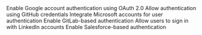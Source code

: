 

<CardGrid>
  <LinkCard title="Google" href="/guides/integrations/social-connections/google">
    Enable Google account authentication using OAuth 2.0
  </LinkCard>
  <LinkCard title="GitHub" href="/guides/integrations/social-connections/github">
    Allow authentication using GitHub credentials
  </LinkCard>
  <LinkCard title="Microsoft" href="/guides/integrations/social-connections/microsoft">
    Integrate Microsoft accounts for user authentication
  </LinkCard>
  <LinkCard title="GitLab" href="/guides/integrations/social-connections/gitlab">
    Enable GitLab-based authentication
  </LinkCard>
  <LinkCard title="LinkedIn" href="/guides/integrations/social-connections/linkedin">
    Allow users to sign in with LinkedIn accounts
  </LinkCard>
  <LinkCard title="Salesforce" href="/guides/integrations/social-connections/salesforce">
    Enable Salesforce-based authentication
  </LinkCard>
</CardGrid>